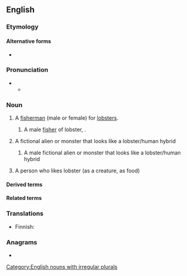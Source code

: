 ==English==
{{wikipedia|lang=en|dab=lobstermen}}
{{swp|lang=en}}

===Etymology===
{{suffix|en|lobster|man}}

====Alternative forms====
* {{alter|en|lobster-man|lobster man}}

===Pronunciation===
* {{IPA|en|/ˈlɒbstə(ɹ)mən/}}
** {{audio|en|En-us-lobster-man.ogg|Audio (US)}}

===Noun===
{{en-noun|lobstermen}}

# A [[fisherman]] (male or female) for [[lobster]]s.
#: {{hypo|en|lobsterwoman|lobsterman}}
#: {{syn|en|lobsterer|lobsterfisher|lobster-fisher|lobster fisher}}
#: {{hyper|en|fisher|fisherman}}
## A male [[fisher]] of lobster, {{masculine of|en|lobsterwoman}}.
##: {{cot|en|lobsterwoman}}
##: {{hyper|en|fisherman|lobsterman|lobsterfisher}}
# {{lb|en|fiction}} A fictional alien or monster that looks like a lobster/human hybrid
## {{lb|en|fiction}} A male fictional alien or monster that looks like a lobster/human hybrid
# {{lb|en|informal}} A person who likes lobster (as a creature, as food)

====Derived terms====
{{col3|en|
|lobsterwoman
|lobsterfisher
|lobster-fisher
|lobster fisher
}}

====Related terms====
{{col3|en|
|fisherman
|lobsterfisher
|lobster fisher
|lobster fisherman
|lobsterfisherman
|lobster fisherwoman
|lobsterfisherwoman
}}

===Translations===
{{trans-see|fisher who specializes in lobster|lobsterer}}

{{trans-top|fictional alien}}
* Finnish: {{t|fi|[[hummeri]][[mies]]}}
{{trans-mid}}
{{trans-bottom}}

{{trans-top|person who likes lobster}}
{{trans-mid}}
{{trans-bottom}}

===Anagrams===
* {{anagrams|en|a=abelmnorst|Lambertons|Lambertson}}

[[Category:English nouns with irregular plurals]]
{{C|en|Male people|Occupations|People}}